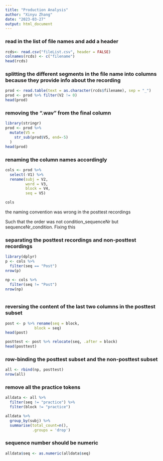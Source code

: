 ```yaml
---
title: "Production Analysis"
author: "Xinyu Zhang"
date: "2023-03-27"
output: html_document
---
```


### read in the list of file names and add a header
```r
rcds<- read.csv("fileList.csv", header = FALSE)
colnames(rcds) <- c("filename")
head(rcds)
```

### splitting the different segments in the file name into columns because they provide info about the recording

```r
prod <- read.table(text = as.character(rcds$filename), sep = "_")
prod <- prod %>% filter(V2 != 0)
head(prod)
```
### removing the ".wav" from the final column
```r
library(stringr)
prod <- prod %>% 
  mutate(V5 =
    str_sub(prod$V5, end=-5)
  )
head(prod)
```

### renaming the column names accordingly
```r
cols <- prod %>% 
  select(-V1) %>% 
  rename(subj = V2,
         word = V3,
         block = V4,
         seq = V5)

cols
```

the naming convention was wrong in the posttest recordings

Such that the order was not condition_sequenceNr but sequenceNr_condition. Fixing this

### separating the posttest recordings and non-posttest recordings
```r
library(dplyr)
p <- cols %>%
  filter(seq == "Post")
nrow(p)

np <- cols %>% 
  filter(seq != "Post")
nrow(np)
  
```

### reversing the content of the last two columns in the posttest subset

```r
post <- p %>% rename(seq = block,
             block = seq)
head(post)

posttest <- post %>% relocate(seq, .after = block)
head(posttest)
```

### row-binding the posttest subset and the non-posttest subset
```r
all <- rbind(np, posttest)
nrow(all)
```

### remove all the practice tokens
```r
alldata <- all %>% 
  filter(seq != "practice") %>% 
  filter(block != "practice")
```

```r
alldata %>% 
  group_by(subj) %>% 
  summarise(total_count=n(),
            .groups = 'drop')
```



### sequence number should be numeric
```r
alldata$seq <- as.numeric(alldata$seq)
```

